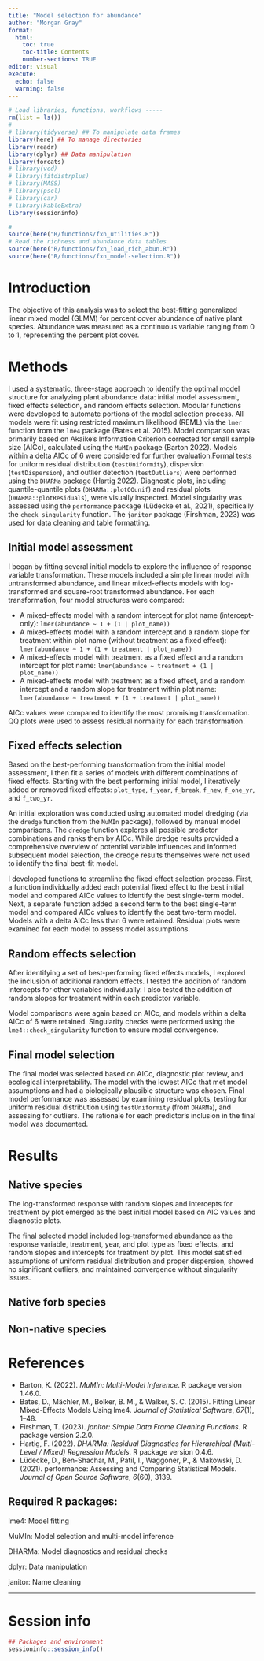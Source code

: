 ```yaml
---
title: "Model selection for abundance"
author: "Morgan Gray"
format: 
  html:
    toc: true
    toc-title: Contents
    number-sections: TRUE
editor: visual
execute:
  echo: false
  warning: false
---
```


```r
# Load libraries, functions, workflows -----
rm(list = ls())
#
# library(tidyverse) ## To manipulate data frames
library(here) ## To manage directories
library(readr)
library(dplyr) ## Data manipulation 
library(forcats)
# library(vcd)
# library(fitdistrplus)
# library(MASS)
# library(pscl)
# library(car)
# library(kableExtra)
library(sessioninfo)

#
source(here("R/functions/fxn_utilities.R"))
# Read the richness and abundance data tables
source(here("R/functions/fxn_load_rich_abun.R"))
source(here("R/functions/fxn_model-selection.R"))


```

# Introduction

The objective of this analysis was to select the best-fitting generalized linear mixed model (GLMM) for percent cover abundance of native plant species. Abundance was measured as a continuous variable ranging from 0 to 1, representing the percent plot cover.

# Methods

I used a systematic, three-stage approach to identify the optimal model structure for analyzing plant abundance data: initial model assessment, fixed effects selection, and random effects selection. Modular functions were developed to automate portions of the model selection process. All models were fit using restricted maximum likelihood (REML) via the `lmer` function from the `lme4` package (Bates et al. 2015). Model comparison was primarily based on Akaike's Information Criterion corrected for small sample size (AICc), calculated using the `MuMIn` package (Barton 2022). Models within a delta AICc of 6 were considered for further evaluation.Formal tests for uniform residual distribution (`testUniformity`), dispersion (`testDispersion`), and outlier detection (`testOutliers`) were performed using the `DHARMa` package (Hartig 2022). Diagnostic plots, including quantile-quantile plots (`DHARMa::plotQQunif`) and residual plots (`DHARMa::plotResiduals`), were visually inspected. Model singularity was assessed using the `performance` package (Lüdecke et al., 2021), specifically the `check_singularity` function. The `janitor` package (Firshman, 2023) was used for data cleaning and table formatting.

## Initial model assessment 

I began by fitting several initial models to explore the influence of response variable transformation. These models included a simple linear model with untransformed abundance, and linear mixed-effects models with log-transformed and square-root transformed abundance. For each transformation, four model structures were compared:

-   A mixed-effects model with a random intercept for plot name (intercept-only): `lmer(abundance ~ 1 + (1 | plot_name))`
-   A mixed-effects model with a random intercept and a random slope for treatment within plot name (without treatment as a fixed effect): `lmer(abundance ~ 1 + (1 + treatment | plot_name))`
-   A mixed-effects model with treatment as a fixed effect and a random intercept for plot name: `lmer(abundance ~ treatment + (1 | plot_name))`
-   A mixed-effects model with treatment as a fixed effect, and a random intercept and a random slope for treatment within plot name: `lmer(abundance ~ treatment + (1 + treatment | plot_name))`

AICc values were compared to identify the most promising transformation. QQ plots were used to assess residual normality for each transformation.

## Fixed effects selection

Based on the best-performing transformation from the initial model assessment, I then fit a series of models with different combinations of fixed effects. Starting with the best performing initial model, I iteratively added or removed fixed effects: `plot_type`, `f_year`, `f_break`, `f_new`, `f_one_yr`, and `f_two_yr`.

An initial exploration was conducted using automated model dredging (via the `dredge` function from the `MuMIn` package), followed by manual model comparisons. The `dredge` function explores all possible predictor combinations and ranks them by AICc. While dredge results provided a comprehensive overview of potential variable influences and informed subsequent model selection, the dredge results themselves were not used to identify the final best-fit model.

I developed functions to streamline the fixed effect selection process. First, a function individually added each potential fixed effect to the best initial model and compared AICc values to identify the best single-term model. Next, a separate function added a second term to the best single-term model and compared AICc values to identify the best two-term model. Models with a delta AICc less than 6 were retained. Residual plots were examined for each model to assess model assumptions.

## Random effects selection

After identifying a set of best-performing fixed effects models, I explored the inclusion of additional random effects. I tested the addition of random intercepts for other variables individually. I also tested the addition of random slopes for treatment within each predictor variable.

Model comparisons were again based on AICc, and models within a delta AICc of 6 were retained. Singularity checks were performed using the `lme4::check_singularity` function to ensure model convergence.

## Final model selection

The final model was selected based on AICc, diagnostic plot review, and ecological interpretability. The model with the lowest AICc that met model assumptions and had a biologically plausible structure was chosen. Final model performance was assessed by examining residual plots, testing for uniform residual distribution using `testUniformity` (from `DHARMa`), and assessing for outliers. The rationale for each predictor's inclusion in the final model was documented.

# Results

## Native species

The log-transformed response with random slopes and intercepts for treatment by plot emerged as the best initial model based on AIC values and diagnostic plots.

The final selected model included log-transformed abundance as the response variable, treatment, year, and plot type as fixed effects, and random slopes and intercepts for treatment by plot. This model satisfied assumptions of uniform residual distribution and proper dispersion, showed no significant outliers, and maintained convergence without singularity issues.

## Native forb species

## Non-native species

# References

-   Barton, K. (2022). *MuMIn: Multi-Model Inference*. R package version 1.46.0.
-   Bates, D., Mächler, M., Bolker, B. M., & Walker, S. C. (2015). Fitting Linear Mixed-Effects Models Using lme4. *Journal of Statistical Software*, *67*(1), 1–48.
-   Firshman, T. (2023). *janitor: Simple Data Frame Cleaning Functions*. R package version 2.2.0.
-   Hartig, F. (2022). *DHARMa: Residual Diagnostics for Hierarchical (Multi-Level / Mixed) Regression Models*. R package version 0.4.6.
-   Lüdecke, D., Ben-Shachar, M., Patil, I., Waggoner, P., & Makowski, D. (2021). performance: Assessing and Comparing Statistical Models. *Journal of Open Source Software*, *6*(60), 3139.

## Required R packages:

lme4: Model fitting

MuMIn: Model selection and multi-model inference

DHARMa: Model diagnostics and residual checks

dplyr: Data manipulation

janitor: Name cleaning

------------------------------------------------------------------------

# Session info

```r
## Packages and environment
sessioninfo::session_info()
```
